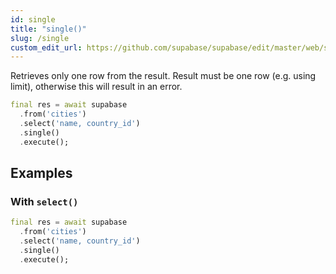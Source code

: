 ```yaml
---
id: single
title: "single()"
slug: /single
custom_edit_url: https://github.com/supabase/supabase/edit/master/web/spec/supabase_dart_v1_ref.yml
---
```



Retrieves only one row from the result. Result must be one row (e.g. using limit), otherwise this will result in an error.


```dart
final res = await supabase
  .from('cities')
  .select('name, country_id')
  .single()
  .execute();
```


















## Examples

### With `select()`



```dart
final res = await supabase
  .from('cities')
  .select('name, country_id')
  .single()
  .execute();
```